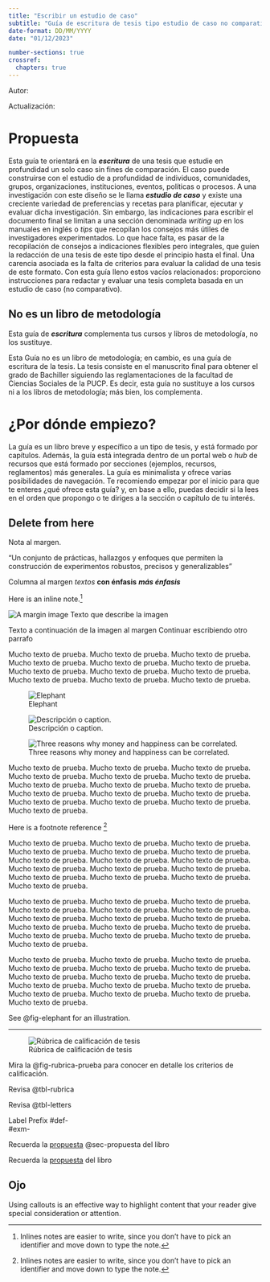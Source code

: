 ```yaml
---
title: "Escribir un estudio de caso"
subtitle: "Guía de escritura de tesis tipo estudio de caso no comparativo"
date-format: DD/MM/YYYY
date: "01/12/2023"

number-sections: true
crossref:
  chapters: true
---
```


Autor:

Actualización:

# Propuesta {#sec-propuesta}

Esta guía te orientará en la ***escritura*** de una tesis que estudie en profundidad un solo caso sin fines de comparación. El caso puede construirse con el estudio de a profundidad de individuos, comunidades, grupos, organizaciones, instituciones, eventos, políticas o procesos. A una investigación con este diseño se le llama ***estudio de caso*** y existe una creciente variedad de preferencias y recetas para planificar, ejecutar y evaluar dicha investigación. Sin embargo, las indicaciones para escribir el documento final se limitan a una sección denominada *writing up* en los manuales en inglés o *tips* que recopilan los consejos más útiles de investigadores experimentados. Lo que hace falta, es pasar de la recopilación de consejos a indicaciones flexibles pero integrales, que guíen la redacción de una tesis de este tipo desde el principio hasta el final. Una carencia asociada es la falta de criterios para evaluar la calidad de una tesis de este formato. Con esta guía lleno estos vacíos relacionados: proporciono instrucciones para redactar y evaluar una tesis completa basada en un estudio de caso (no comparativo).

::: {.callout-tip icon="false"}
## No es un libro de metodología

Esta guía de ***escritura*** complementa tus cursos y libros de metodología, no los sustituye.
:::

Esta Guía no es un libro de metodología; en cambio, es una guía de escritura de la tesis. La tesis consiste en el manuscrito final para obtener el grado de Bachiller siguiendo las reglamentaciones de la facultad de Ciencias Sociales de la PUCP. Es decir, esta guía no sustituye a los cursos ni a los libros de metodología; más bien, los complementa.

# ¿Por dónde empiezo?

[La guía es un libro breve y específico a un tipo de tesis, y está formado por capítulos. Además, la guía está integrada dentro de un portal web o *hub* de recursos que está formado por secciones (ejemplos, recursos, reglamentos) más generales.]{.aside} La guía es minimalista y ofrece varias posibilidades de navegación. Te recomiendo empezar por el inicio para que te enteres ¿qué ofrece esta guía? y, en base a ello, puedas decidir si la lees en el orden que propongo o te diriges a la sección o capítulo de tu interés.

## Delete from here

[Nota al margen.]{.aside}

"Un conjunto de prácticas, hallazgos y enfoques que permiten la construcción de experimentos robustos, precisos y generalizables"

::: column-margin
Columna al margen *textos* **con énfasis** ***más énfasis***
:::

Here is an inline note.[^1]

[^1]: Inlines notes are easier to write, since you don't have to pick an identifier and move down to type the note.

::: column-margin
![A margin image](/files/img/PUCP-logo-alta-solobarco.png){.aside} Texto que describe la imagen
:::

Texto a continuación de la imagen al margen Continuar escribiendo otro parrafo

Mucho texto de prueba. Mucho texto de prueba. Mucho texto de prueba. Mucho texto de prueba. Mucho texto de prueba. Mucho texto de prueba. Mucho texto de prueba. Mucho texto de prueba. Mucho texto de prueba. Mucho texto de prueba. Mucho texto de prueba. Mucho texto de prueba.

![Elephant](/files/img/PUCP-logo-alta-solobarco.png){#fig-elephant}

![Descripción o caption.](/files/img/PUCP-logo-alta-solobarco.png){#fig-label .column-margin}

![Three reasons why money and happiness can be correlated.](/files/img/rubrica.png){.column-margin}

Mucho texto de prueba. Mucho texto de prueba. Mucho texto de prueba. Mucho texto de prueba. Mucho texto de prueba. Mucho texto de prueba. Mucho texto de prueba. Mucho texto de prueba. Mucho texto de prueba. Mucho texto de prueba. Mucho texto de prueba. Mucho texto de prueba. Mucho texto de prueba. Mucho texto de prueba. Mucho texto de prueba. Mucho texto de prueba.

Here is a footnote reference [^2]

[^2]: Inlines notes are easier to write, since you don't have to pick an identifier and move down to type the note.

Mucho texto de prueba. Mucho texto de prueba. Mucho texto de prueba. Mucho texto de prueba. Mucho texto de prueba. Mucho texto de prueba. Mucho texto de prueba. Mucho texto de prueba. Mucho texto de prueba. Mucho texto de prueba. Mucho texto de prueba. Mucho texto de prueba. Mucho texto de prueba. Mucho texto de prueba. Mucho texto de prueba. Mucho texto de prueba.

Mucho texto de prueba. Mucho texto de prueba. Mucho texto de prueba. Mucho texto de prueba. Mucho texto de prueba. Mucho texto de prueba. Mucho texto de prueba. Mucho texto de prueba. Mucho texto de prueba. Mucho texto de prueba. Mucho texto de prueba. Mucho texto de prueba. Mucho texto de prueba. Mucho texto de prueba. Mucho texto de prueba. Mucho texto de prueba.

Mucho texto de prueba. Mucho texto de prueba. Mucho texto de prueba. Mucho texto de prueba. Mucho texto de prueba. Mucho texto de prueba. Mucho texto de prueba. Mucho texto de prueba. Mucho texto de prueba. Mucho texto de prueba. Mucho texto de prueba. Mucho texto de prueba. Mucho texto de prueba. Mucho texto de prueba. Mucho texto de prueba. Mucho texto de prueba.


See @fig-elephant for an illustration.

-----------------------


![Rúbrica de calificación de tesis](/files/img/rubrica.png){#fig-rubrica-prueba}

Mira la @fig-rubrica-prueba para conocer en detalle los criterios de calificación.

Revisa @tbl-rubrica

Revisa @tbl-letters

Label Prefix
#def-	
#exm-	


Recuerda la [propuesta] @sec-propuesta del libro

Recuerda la [propuesta](@sec-propuesta) del libro


::: {.callout-note appearance="simple"}
## Ojo

Using callouts is an effective way to highlight content that your reader give special consideration or attention.
:::
